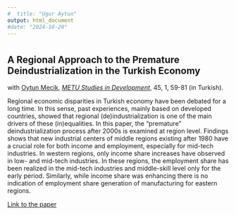 ```yaml
---
#  title: "Ugur Aytun"
output: html_document
#date: "2024-10-20"
---
```



#
#
#
#
#
#

## A Regional Approach to the Premature Deindustrialization in the Turkish Economy
with [Oytun Mecik](https://iibf.ogu.edu.tr/Personel/Detay/14/doc-dr-oytun-mecik), [*METU Studies in Development*](http://www2.feas.metu.edu.tr/metusd/ojs/index.php/metusd/index), 45, 1, 59-81 (in Turkish).

Regional economic disparities in Turkish economy have been debated for a long time. In this sense, past experiences, mainly based on developed countries, showed that regional (de)industrialization is one of the main drivers of these (in)equalities. In this paper, the “premature” deindustrialization process after 2000s is examined at region level. Findings shows that new industrial centers of middle regions existing after 1980 have a crucial
role for both income and employment, especially for mid-tech industries. In western regions, only income share increases have observed in low- and mid-tech industries. In these regions, the employment share has been realized in the mid-tech industries and middle-skill level only for the early period. Similarly, while income share was enhancing there is no indication of employment share generation of manufacturing for eastern regions.

[Link to the paper](http://www2.feas.metu.edu.tr/metusd/ojs/index.php/metusd/article/view/980)
